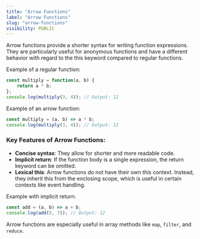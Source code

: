```yaml
---
title: "Arrow Functions"
label: "Arrow Functions"
slug: "arrow-functions"
visibility: PUBLIC
---
```


Arrow functions provide a shorter syntax for writing function expressions. They are particularly useful for anonymous functions and have a different behavior with regard to the this keyword compared to regular functions.

Example of a regular function:
```js
const multiply = function(a, b) {
    return a * b;
};
console.log(multiply(3, 4)); // Output: 12
```

Example of an arrow function:
```js
const multiply = (a, b) => a * b;
console.log(multiply(3, 4)); // Output: 12
```

### Key Features of Arrow Functions:
- **Concise syntax**: They allow for shorter and more readable code.
- **Implicit return**: If the function body is a single expression, the return keyword can be omitted.
- **Lexical this**: Arrow functions do not have their own this context. Instead, they inherit this from the enclosing scope, which is useful in certain contexts like event handling.

Example with implicit return:
```js
const add = (a, b) => a + b;
console.log(add(5, 7)); // Output: 12
```
Arrow functions are especially useful in array methods like `map`, `filter`, and `reduce`.